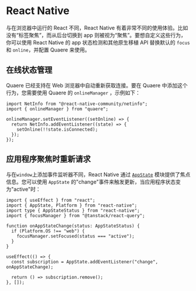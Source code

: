 
# React Native

与在浏览器中运行的 React 不同，React Native 有着非常不同的使用体验。比如没有“标签聚焦”，而从后台切换到 app 则被视为“聚焦”。要想自定义这些行为，你可以使用 React Native 的 app 状态检测和其他原生移植 API 替换默认的 `focus` 和 `online`，并配置 Quaere 来使用。

## 在线状态管理

Quaere 已经支持在 Web 浏览器中自动重新获取连接。要在 Quaere 中添加这个行为，您需要使用 Quaere 的 `onlineManager` ，示例如下：

```tsx
import NetInfo from "@react-native-community/netinfo";
import { onlineManager } from "quaere";

onlineManager.setEventListener((setOnline) => {
  return NetInfo.addEventListener((state) => {
    setOnline(!!state.isConnected);
  });
});
```

## 应用程序聚焦时重新请求

与在`window`上添加事件监听器不同，React Native 通过 [`AppState`](https://reactnative.dev/docs/appstate#app-states) 模块提供了焦点信息。您可以使用 `AppState` 的"change"事件来触发更新，当应用程序状态变为"active"时：

```tsx
import { useEffect } from "react";
import { AppState, Platform } from "react-native";
import type { AppStateStatus } from "react-native";
import { focusManager } from "@tanstack/react-query";

function onAppStateChange(status: AppStateStatus) {
  if (Platform.OS !== "web") {
    focusManager.setFocused(status === "active");
  }
}

useEffect(() => {
  const subscription = AppState.addEventListener("change", onAppStateChange);

  return () => subscription.remove();
}, []);
```
